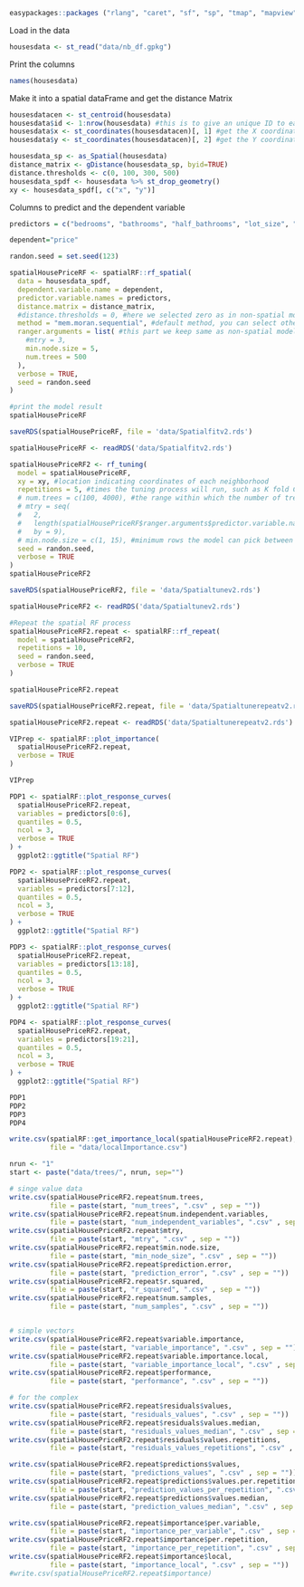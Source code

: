 ```r
easypackages::packages ("rlang", "caret", "sf", "sp", "tmap", "mapview", "car", "RColorBrewer", "tidyverse", "osmdata", "nngeo", "FNN", "rpart", "rpart.plot", "sessioninfo", "rattle", "ipred", "tidymodels", "ranger", "modelStudio", "DALEX", "DALEXtra", "vip", "pdp", "rgeos", "spatialRF")
```

Load in the data
```r
housesdata <- st_read("data/nb_df.gpkg")
```

Print the columns
```r
names(housesdata)
```

Make it into a spatial dataFrame and get the distance Matrix
```r
housesdatacen <- st_centroid(housesdata)
housesdata$id <- 1:nrow(housesdata) #this is to give an unique ID to each row
housesdata$x <- st_coordinates(housesdatacen)[, 1] #get the X coordinate of the point
housesdata$y <- st_coordinates(housesdatacen)[, 2] #get the Y coordinate of the point

housesdata_sp <- as_Spatial(housesdata)
distance_matrix <- gDistance(housesdata_sp, byid=TRUE)
distance.thresholds <- c(0, 100, 300, 500)
housesdata_spdf <- housesdata %>% st_drop_geometry()
xy <- housesdata_spdf[, c("x", "y")]
```


Columns to predict and the dependent variable
```r
predictors = c("bedrooms", "bathrooms", "half_bathrooms", "lot_size", "construction_size", "property_type_id_id", "real_age", "parks", "schools", "university", "hospital", "sport_facility", "supermarket", "mall", "historic", "museum", "industry", "subway", "bus", "stadium", "airport")

dependent="price"
```

```r
randon.seed = set.seed(123)
```


```r
spatialHousePriceRF <- spatialRF::rf_spatial(
  data = housesdata_spdf,
  dependent.variable.name = dependent,
  predictor.variable.names = predictors,
  distance.matrix = distance_matrix,
  #distance.thresholds = 0, #here we selected zero as in non-spatial model we found at multiple thresholds they all show auto-correlation
  method = "mem.moran.sequential", #default method, you can select other methods too such as mem.effect.recursive, check help for details
  ranger.arguments = list( #this part we keep same as non-spatial model
    #mtry = 3,
    min.node.size = 5,
    num.trees = 500
  ),
  verbose = TRUE,
  seed = randon.seed
)

#print the model result
spatialHousePriceRF
```

```r
saveRDS(spatialHousePriceRF, file = 'data/Spatialfitv2.rds')
```


```r
spatialHousePriceRF <- readRDS('data/Spatialfitv2.rds')
```


```r
spatialHousePriceRF2 <- rf_tuning(
  model = spatialHousePriceRF,
  xy = xy, #location indicating coordinates of each neighborhood 
  repetitions = 5, #times the tuning process will run, such as K fold CV, here 5 means we used 5 folds
  # num.trees = c(100, 4000), #the range within which the number of trees the model can select
  # mtry = seq(
  #   2,
  #   length(spatialHousePriceRF$ranger.arguments$predictor.variable.names), #number of predictors
  #   by = 9),
  # min.node.size = c(1, 15), #minimum rows the model can pick between 5 to 15
  seed = randon.seed,
  verbose = TRUE
)
spatialHousePriceRF2
```


```r
saveRDS(spatialHousePriceRF2, file = 'data/Spatialtunev2.rds')
```



```r
spatialHousePriceRF2 <- readRDS('data/Spatialtunev2.rds')
```



```r
#Repeat the spatial RF process 
spatialHousePriceRF2.repeat <- spatialRF::rf_repeat(
  model = spatialHousePriceRF2, 
  repetitions = 10,
  seed = randon.seed,
  verbose = TRUE
)

```

```r
spatialHousePriceRF2.repeat
```


```r
saveRDS(spatialHousePriceRF2.repeat, file = 'data/Spatialtunerepeatv2.rds')
```

```r
spatialHousePriceRF2.repeat <- readRDS('data/Spatialtunerepeatv2.rds')
```



```r
VIPrep <- spatialRF::plot_importance(
  spatialHousePriceRF2.repeat, 
  verbose = TRUE
)

VIPrep
```

```r
PDP1 <- spatialRF::plot_response_curves(
  spatialHousePriceRF2.repeat, 
  variables = predictors[0:6],
  quantiles = 0.5,
  ncol = 3,
  verbose = TRUE
) + 
  ggplot2::ggtitle("Spatial RF") 

PDP2 <- spatialRF::plot_response_curves(
  spatialHousePriceRF2.repeat, 
  variables = predictors[7:12],
  quantiles = 0.5,
  ncol = 3,
  verbose = TRUE
) + 
  ggplot2::ggtitle("Spatial RF")

PDP3 <- spatialRF::plot_response_curves(
  spatialHousePriceRF2.repeat, 
  variables = predictors[13:18],
  quantiles = 0.5,
  ncol = 3,
  verbose = TRUE
) + 
  ggplot2::ggtitle("Spatial RF")

PDP4 <- spatialRF::plot_response_curves(
  spatialHousePriceRF2.repeat, 
  variables = predictors[19:21],
  quantiles = 0.5,
  ncol = 3,
  verbose = TRUE
) + 
  ggplot2::ggtitle("Spatial RF")
```

```r
PDP1
PDP2
PDP3
PDP4

```
```r
write.csv(spatialRF::get_importance_local(spatialHousePriceRF2.repeat), 
          file = "data/localImportance.csv")

```


```r
nrun <- "1"
start <- paste("data/trees/", nrun, sep="")

# singe value data
write.csv(spatialHousePriceRF2.repeat$num.trees, 
          file = paste(start, "num_trees", ".csv" , sep = ""))
write.csv(spatialHousePriceRF2.repeat$num.independent.variables, 
          file = paste(start, "num_independent_variables", ".csv" , sep = ""))
write.csv(spatialHousePriceRF2.repeat$mtry, 
          file = paste(start, "mtry", ".csv" , sep = ""))
write.csv(spatialHousePriceRF2.repeat$min.node.size, 
          file = paste(start, "min_node_size", ".csv" , sep = ""))
write.csv(spatialHousePriceRF2.repeat$prediction.error, 
          file = paste(start, "prediction_error", ".csv" , sep = ""))
write.csv(spatialHousePriceRF2.repeat$r.squared, 
          file = paste(start, "r_squared", ".csv" , sep = ""))
write.csv(spatialHousePriceRF2.repeat$num.samples, 
          file = paste(start, "num_samples", ".csv" , sep = ""))


# simple vectors
write.csv(spatialHousePriceRF2.repeat$variable.importance, 
          file = paste(start, "variable_importance", ".csv" , sep = ""))
write.csv(spatialHousePriceRF2.repeat$variable.importance.local, 
          file = paste(start, "variable_importance_local", ".csv" , sep = ""))
write.csv(spatialHousePriceRF2.repeat$performance, 
          file = paste(start, "performance", ".csv" , sep = ""))

# for the complex
write.csv(spatialHousePriceRF2.repeat$residuals$values, 
          file = paste(start, "residuals_values", ".csv" , sep = ""))
write.csv(spatialHousePriceRF2.repeat$residuals$values.median, 
          file = paste(start, "residuals_values_median", ".csv" , sep = ""))
write.csv(spatialHousePriceRF2.repeat$residuals$values.repetitions, 
          file = paste(start, "residuals_values_repetitions", ".csv" , sep = ""))

write.csv(spatialHousePriceRF2.repeat$predictions$values, 
          file = paste(start, "predictions_values", ".csv" , sep = ""))
write.csv(spatialHousePriceRF2.repeat$predictions$values.per.repetition, 
          file = paste(start, "prediction_values_per_repetition", ".csv" , sep = ""))
write.csv(spatialHousePriceRF2.repeat$predictions$values.median, 
          file = paste(start, "prediction_values_median", ".csv" , sep = ""))

write.csv(spatialHousePriceRF2.repeat$importance$per.variable, 
          file = paste(start, "importance_per_variable", ".csv" , sep = ""))
write.csv(spatialHousePriceRF2.repeat$importance$per.repetition, 
          file = paste(start, "importance_per_repetition", ".csv" , sep = ""))
write.csv(spatialHousePriceRF2.repeat$importance$local, 
          file = paste(start, "importance_local", ".csv" , sep = ""))
#write.csv(spatialHousePriceRF2.repeat$importance)
```


